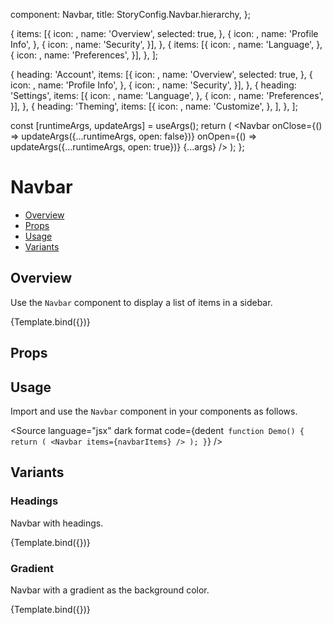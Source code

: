 
  component: Navbar,
  title: StoryConfig.Navbar.hierarchy,
};

<Meta title={meta.title} component={meta.component} />

  {
    items: [{
      icon: <HomeFilledIcon />,
      name: 'Overview',
      selected: true,
    },
    {
      icon: <ConsoleUserThickIcon />,
      name: 'Profile Info',
    },
    {
      icon: <LockIcon />,
      name: 'Security',
    }],
  },
  {
    items: [{
      icon: <LanguagesIcon />,
      name: 'Language',
    },
    {
      icon: <PreferencesIcon />,
      name: 'Preferences',
    }],
  },
];

  {
    heading: 'Account',
    items: [{
      icon: <HomeFilledIcon />,
      name: 'Overview',
      selected: true,
    },
    {
      icon: <ConsoleUserThickIcon />,
      name: 'Profile Info',
    },
    {
      icon: <LockIcon />,
      name: 'Security',
    }],
  },
  {
    heading: 'Settings',
    items: [{
      icon: <LanguagesIcon />,
      name: 'Language',
    },
    {
      icon: <PreferencesIcon />,
      name: 'Preferences',
    }],
  },
    {
    heading: 'Theming',
    items: [{
      icon: <SunIcon />,
      name: 'Customize',
    },
    ],
  },
];

  const [runtimeArgs, updateArgs] = useArgs();
  return (
    <Navbar
      onClose={() => updateArgs({...runtimeArgs, open: false})}
      onOpen={() => updateArgs({...runtimeArgs, open: true})}
      {...args}
    />
  );
};

# Navbar

- [Overview](#overview)
- [Props](#props)
- [Usage](#usage)
- [Variants](#variants)

## Overview

Use the `Navbar` component to display a list of items in a sidebar.

<Canvas>
  <Story
    name="Overview"
    parameters={{
      docs: {inlineStories: false, iframeHeight: 476},
    }}
    args={{items: navbarItems}}
  >
    {Template.bind({})}
  </Story>
</Canvas>

## Props

<ArgsTable story="Overview" />

## Usage

Import and use the `Navbar` component in your components as follows.

<Source
  language="jsx"
  dark
  format
  code={dedent`
function Demo() {
  return (
    <Navbar items={navbarItems} />
  );
}`}
/>

## Variants

### Headings

Navbar with headings.

<Canvas>
  <Story
    name="Headings"
    args={{items: navbarItemsHeading, open: true}}
    parameters={{
      docs: {inlineStories: false, iframeHeight: 476},
    }}
  >
    {Template.bind({})}
  </Story>
</Canvas>

### Gradient

Navbar with a gradient as the background color.

<Canvas>
  <Story
    name="Gradient"
    args={{fill: 'gradient', items: navbarItems}}
    parameters={{
      docs: {inlineStories: false, iframeHeight: 476},
    }}
  >
    {Template.bind({})}
  </Story>
</Canvas>
